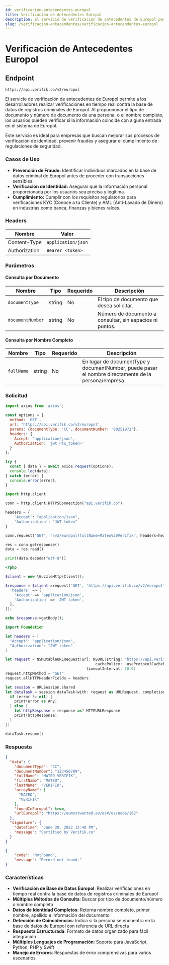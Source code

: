 ```yaml
---
id: verificacion-antecendentes-europol
title: Verificación de Antecedentes Europol
description: El servicio de verificación de antecedentes de Europol permite a los desarrolladores realizar verificaciones en tiempo real contra la base de datos de registros criminales de Europol. Al proporcionar el tipo de documento y número de documento de una persona, o el nombre completo, los usuarios pueden verificar si la información coincide con alguna entrada en el sistema de Europol.
slug: /verificacion-antecendentes/verificacion-antecendentes-europol
---
```



# Verificación de Antecedentes Europol

## Endpoint

```
https://api.verifik.co/v2/europol
```

El servicio de verificación de antecedentes de Europol permite a los desarrolladores realizar verificaciones en tiempo real contra la base de datos de registros criminales de Europol. Al proporcionar el tipo de documento y número de documento de una persona, o el nombre completo, los usuarios pueden verificar si la información coincide con alguna entrada en el sistema de Europol.

Este servicio es ideal para empresas que buscan mejorar sus procesos de verificación de identidad, prevenir fraudes y asegurar el cumplimiento de regulaciones de seguridad.

### Casos de Uso

- **Prevención de Fraude:** Identificar individuos marcados en la base de datos criminal de Europol antes de proceder con transacciones sensibles.
- **Verificación de Identidad:** Asegurar que la información personal proporcionada por los usuarios sea precisa y legítima.
- **Cumplimiento:** Cumplir con los requisitos regulatorios para verificaciones KYC (Conoce a tu Cliente) y AML (Anti-Lavado de Dinero) en industrias como banca, finanzas y bienes raíces.

### Headers

| Nombre         | Valor              |
| -------------- | ------------------ |
| Content-Type   | `application/json` |
| Authorization  | `Bearer <token>`   |

### Parámetros

#### Consulta por Documento

| Nombre             | Tipo   | Requerido | Descripción                                                                 |
| ------------------ | ------ | --------- | --------------------------------------------------------------------------- |
| `documentType`     | string | No        | El tipo de documento que desea solicitar.                                   |
| `documentNumber`   | string | No        | Número de documento a consultar, sin espacios ni puntos.                     |

#### Consulta por Nombre Completo

| Nombre       | Tipo   | Requerido | Descripción                                                                 |
| ------------ | ------ | --------- | --------------------------------------------------------------------------- |
| `fullName`   | string | No        | En lugar de documentType y documentNumber, puede pasar el nombre directamente de la persona/empresa. |

### Solicitud

<Tabs>
  <TabItem value="javascript" label="JavaScript">

```javascript
import axios from 'axios';

const options = {
  method: 'GET',
  url: 'https://api.verifik.co/v2/europol',
  params: {documentType: 'CC', documentNumber: '80251972'},
  headers: {
    Accept: 'application/json',
    Authorization: 'jwt <tu_token>'
  }
};

try {
  const { data } = await axios.request(options);
  console.log(data);
} catch (error) {
  console.error(error);
}
```

  </TabItem>
  <TabItem value="python" label="Python">

```python
import http.client

conn = http.client.HTTPSConnection("api.verifik.co")

headers = {
    'Accept': "application/json",
    'Authorization': "JWT token"
}

conn.request("GET", "/v2/europol?fullName=Mateo%20Verifik", headers=headers)

res = conn.getresponse()
data = res.read()

print(data.decode("utf-8"))
```

  </TabItem>
  <TabItem value="php" label="PHP">

```php
<?php

$client = new \GuzzleHttp\Client();

$response = $client->request('GET', 'https://api.verifik.co/v2/europol?fullName=Mateo Verifik', [
  'headers' => [
    'Accept' => 'application/json',
    'Authorization' => 'JWT token',
  ],
]);

echo $response->getBody();
```

  </TabItem>
  <TabItem value="swift" label="Swift">

```swift
import Foundation

let headers = [
  "Accept": "application/json",
  "Authorization": "JWT token"
]

let request = NSMutableURLRequest(url: NSURL(string: "https://api.verifik.co/v2/europol?fullName=Mateo%20Verifik")! as URL,
                                        cachePolicy: .useProtocolCachePolicy,
                                    timeoutInterval: 10.0)
request.httpMethod = "GET"
request.allHTTPHeaderFields = headers

let session = URLSession.shared
let dataTask = session.dataTask(with: request as URLRequest, completionHandler: { (data, response, error) -> Void in
  if (error != nil) {
    print(error as Any)
  } else {
    let httpResponse = response as? HTTPURLResponse
    print(httpResponse)
  }
})

dataTask.resume()
```

  </TabItem>
</Tabs>

### Respuesta

<Tabs>
  <TabItem value="200" label="200">

```json
{
  "data": {
    "documentType": "CC",
    "documentNumber": "123456789",
    "fullName": "MATEO VERIFIK",
    "firstName": "MATEO",
    "lastName": "VERIFIK",
    "arrayName": [
      "MATEO",
      "VERIFIK"
    ],
    "foundInEuropol": true,
    "urlEuropol": "https://eumostwanted.eu/es#/es/node/162"
  },
  "signature": {
    "dateTime": "June 28, 2022 12:40 PM",
    "message": "Certified by Verifik.co"
  }
}
```

  </TabItem>
  <TabItem value="404" label="404">

```json
{
    "code": "NotFound",
    "message": "Record not found."
}
```

  </TabItem>
</Tabs>

### Características

-   **Verificación de Base de Datos Europol**: Realizar verificaciones en tiempo real contra la base de datos de registros criminales de Europol
-   **Múltiples Métodos de Consulta**: Buscar por tipo de documento/número o nombre completo
-   **Datos de Identidad Completos**: Retorna nombre completo, primer nombre, apellido e información del documento
-   **Detección de Coincidencias**: Indica si la persona se encuentra en la base de datos de Europol con referencia de URL directa
-   **Respuesta Estructurada**: Formato de datos organizado para fácil integración
-   **Múltiples Lenguajes de Programación**: Soporte para JavaScript, Python, PHP y Swift
-   **Manejo de Errores**: Respuestas de error comprensivas para varios escenarios

